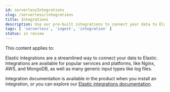 ```yaml
---
id: serverlessIntegrations
slug: /serverless/integrations
title: Integrations
description: Use our pre-built integrations to connect your data to Elastic.
tags: [ 'serverless', 'ingest', 'integration' ]
status: in review
---
```


<DocBadge template="technical preview" />
This content applies to: <DocBadge template="observability" slug="/serverless/observability/what-is-observability-serverless" /> <DocBadge template="security" slug="/serverless/security/what-is-security-serverless" />

Elastic integrations are a streamlined way to connect your data to Elastic.
Integrations are available for popular services and platforms, like Nginx, AWS, and MongoDB,
as well as many generic input types like log files.

Integration documentation is available in the product when you install an integration,
or you can explore our [Elastic integrations documentation](https://docs.elastic.co/integrations).
